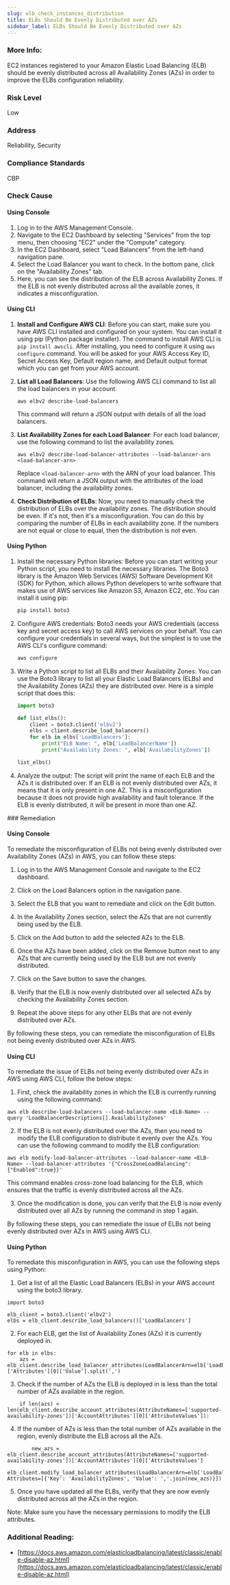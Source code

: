 ```yaml
---
slug: elb_check_instances_distribution
title: ELBs Should Be Evenly Distributed over AZs
sidebar_label: ELBs Should Be Evenly Distributed over AZs
---
```


### More Info:

EC2 instances registered to your Amazon Elastic Load Balancing (ELB) should be evenly distributed across all Availability Zones (AZs) in order to improve the ELBs configuration reliability.

### Risk Level

Low

### Address

Reliability, Security

### Compliance Standards

CBP




<Tabs><Tab title='Cause'>
### Check Cause

#### Using Console

1. Log in to the AWS Management Console.
2. Navigate to the EC2 Dashboard by selecting "Services" from the top menu, then choosing "EC2" under the "Compute" category.
3. In the EC2 Dashboard, select "Load Balancers" from the left-hand navigation pane.
4. Select the Load Balancer you want to check. In the bottom pane, click on the "Availability Zones" tab.
5. Here, you can see the distribution of the ELB across Availability Zones. If the ELB is not evenly distributed across all the available zones, it indicates a misconfiguration.

#### Using CLI

1. **Install and Configure AWS CLI**: Before you can start, make sure you have AWS CLI installed and configured on your system. You can install it using pip (Python package installer). The command to install AWS CLI is `pip install awscli`. After installing, you need to configure it using `aws configure` command. You will be asked for your AWS Access Key ID, Secret Access Key, Default region name, and Default output format which you can get from your AWS account.

2. **List all Load Balancers**: Use the following AWS CLI command to list all the load balancers in your account.

    ```
    aws elbv2 describe-load-balancers
    ```

    This command will return a JSON output with details of all the load balancers.

3. **List Availability Zones for each Load Balancer**: For each load balancer, use the following command to list the availability zones.

    ```
    aws elbv2 describe-load-balancer-attributes --load-balancer-arn <load-balancer-arn>
    ```

    Replace `<load-balancer-arn>` with the ARN of your load balancer. This command will return a JSON output with the attributes of the load balancer, including the availability zones.

4. **Check Distribution of ELBs**: Now, you need to manually check the distribution of ELBs over the availability zones. The distribution should be even. If it's not, then it's a misconfiguration. You can do this by comparing the number of ELBs in each availability zone. If the numbers are not equal or close to equal, then the distribution is not even.

#### Using Python

1. Install the necessary Python libraries: Before you can start writing your Python script, you need to install the necessary libraries. The Boto3 library is the Amazon Web Services (AWS) Software Development Kit (SDK) for Python, which allows Python developers to write software that makes use of AWS services like Amazon S3, Amazon EC2, etc. You can install it using pip:

   ```python
   pip install boto3
   ```

2. Configure AWS credentials: Boto3 needs your AWS credentials (access key and secret access key) to call AWS services on your behalf. You can configure your credentials in several ways, but the simplest is to use the AWS CLI's configure command:

   ```bash
   aws configure
   ```

3. Write a Python script to list all ELBs and their Availability Zones: You can use the Boto3 library to list all your Elastic Load Balancers (ELBs) and the Availability Zones (AZs) they are distributed over. Here is a simple script that does this:

   ```python
   import boto3

   def list_elbs():
       client = boto3.client('elbv2')
       elbs = client.describe_load_balancers()
       for elb in elbs['LoadBalancers']:
           print("ELB Name: ", elb['LoadBalancerName'])
           print("Availability Zones: ", elb['AvailabilityZones'])

   list_elbs()
   ```

4. Analyze the output: The script will print the name of each ELB and the AZs it is distributed over. If an ELB is not evenly distributed over AZs, it means that it is only present in one AZ. This is a misconfiguration because it does not provide high availability and fault tolerance. If the ELB is evenly distributed, it will be present in more than one AZ.

</Tab>


<Tab title='Remediation'>
### Remediation

#### Using Console

To remediate the misconfiguration of ELBs not being evenly distributed over Availability Zones (AZs) in AWS, you can follow these steps:

1. Log in to the AWS Management Console and navigate to the EC2 dashboard.

2. Click on the Load Balancers option in the navigation pane.

3. Select the ELB that you want to remediate and click on the Edit button.

4. In the Availability Zones section, select the AZs that are not currently being used by the ELB.

5. Click on the Add button to add the selected AZs to the ELB.

6. Once the AZs have been added, click on the Remove button next to any AZs that are currently being used by the ELB but are not evenly distributed.

7. Click on the Save button to save the changes.

8. Verify that the ELB is now evenly distributed over all selected AZs by checking the Availability Zones section.

9. Repeat the above steps for any other ELBs that are not evenly distributed over AZs.

By following these steps, you can remediate the misconfiguration of ELBs not being evenly distributed over AZs in AWS.

#### Using CLI

To remediate the issue of ELBs not being evenly distributed over AZs in AWS using AWS CLI, follow the below steps:

1. First, check the availability zones in which the ELB is currently running using the following command:

```
aws elb describe-load-balancers --load-balancer-name <ELB-Name> --query 'LoadBalancerDescriptions[].AvailabilityZones'
```

2. If the ELB is not evenly distributed over the AZs, then you need to modify the ELB configuration to distribute it evenly over the AZs. You can use the following command to modify the ELB configuration:

```
aws elb modify-load-balancer-attributes --load-balancer-name <ELB-Name> --load-balancer-attributes '{"CrossZoneLoadBalancing":{"Enabled":true}}'
```

This command enables cross-zone load balancing for the ELB, which ensures that the traffic is evenly distributed across all the AZs.

3. Once the modification is done, you can verify that the ELB is now evenly distributed over all AZs by running the command in step 1 again.

By following these steps, you can remediate the issue of ELBs not being evenly distributed over AZs in AWS using AWS CLI.

#### Using Python

To remediate this misconfiguration in AWS, you can use the following steps using Python:

1. Get a list of all the Elastic Load Balancers (ELBs) in your AWS account using the boto3 library.

```
import boto3

elb_client = boto3.client('elbv2')
elbs = elb_client.describe_load_balancers()['LoadBalancers']
```

2. For each ELB, get the list of Availability Zones (AZs) it is currently deployed in.

```
for elb in elbs:
    azs = elb_client.describe_load_balancer_attributes(LoadBalancerArn=elb['LoadBalancerArn'])['Attributes'][0]['Value'].split(',')
```

3. Check if the number of AZs the ELB is deployed in is less than the total number of AZs available in the region.

```
    if len(azs) < len(elb_client.describe_account_attributes(AttributeNames=['supported-availability-zones'])['AccountAttributes'][0]['AttributeValues']):
```

4. If the number of AZs is less than the total number of AZs available in the region, evenly distribute the ELB across all the AZs.

```
        new_azs = elb_client.describe_account_attributes(AttributeNames=['supported-availability-zones'])['AccountAttributes'][0]['AttributeValues']
        elb_client.modify_load_balancer_attributes(LoadBalancerArn=elb['LoadBalancerArn'], Attributes=[{'Key': 'AvailabilityZones', 'Value': ','.join(new_azs)}])
```

5. Once you have updated all the ELBs, verify that they are now evenly distributed across all the AZs in the region.

Note: Make sure you have the necessary permissions to modify the ELB attributes.


### Additional Reading:

- [https://docs.aws.amazon.com/elasticloadbalancing/latest/classic/enable-disable-az.html](https://docs.aws.amazon.com/elasticloadbalancing/latest/classic/enable-disable-az.html) 


</Tab>
</Tabs>